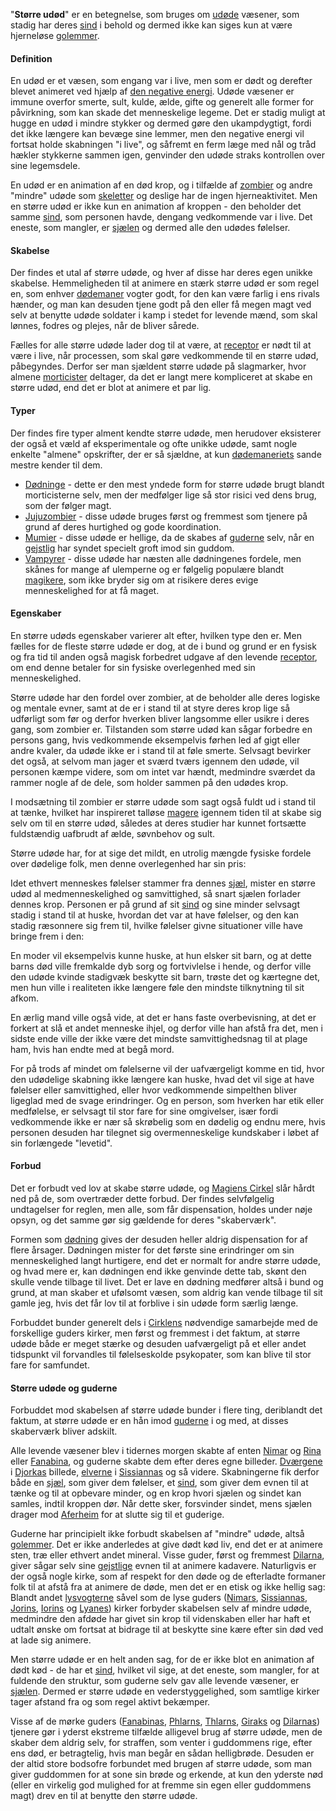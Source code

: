 {{title:Større udøde}}
{{author:SebastianDanielsen}}
{{timestamp:2014-09-17T19:32:24Z}}
{{copyright:Større udøde}}
"'''Større udød'''" er en betegnelse, som bruges om [[udøde]] væsener, som stadig har deres [[sind]] i behold og dermed ikke kan siges kun at være hjerneløse [[golem]]mer.

====Definition====
En udød er et væsen, som engang var i live, men som er dødt og derefter blevet animeret ved hjælp af [[den negative energi]]. Udøde væsener er immune overfor smerte, sult, kulde, ælde, gifte og generelt alle former for påvirkning, som kan skade det menneskelige legeme. Det er stadig muligt at hugge en udød i mindre stykker og dermed gøre den ukampdygtigt, fordi det ikke længere kan bevæge sine lemmer, men den negative energi vil fortsat holde skabningen "i live", og såfremt en ferm læge med nål og tråd hækler stykkerne sammen igen, genvinder den udøde straks kontrollen over sine legemsdele.

En udød er en animation af en død krop, og i tilfælde af [[zombie|zombier]] og andre "mindre" udøde som [[skelet]]ter og deslige har de ingen hjerneaktivitet. Men en større udød er ikke kun en animation af kroppen - den beholder det samme [[sind]], som personen havde, dengang vedkommende var i live. Det eneste, som mangler, er [[sjæl|sjælen]] og dermed alle den udødes følelser.

====Skabelse====
Der findes et utal af større udøde, og hver af disse har deres egen unikke skabelse. Hemmeligheden til at animere en stærk større udød er som regel en, som enhver [[dødemaner]] vogter godt, for den kan være farlig i ens rivals hænder, og man kan desuden tjene godt på den eller få megen magt ved selv at benytte udøde soldater i kamp i stedet for levende mænd, som skal lønnes, fodres og plejes, når de bliver sårede.

Fælles for alle større udøde lader dog til at være, at [[receptor]] er nødt til at være i live, når processen, som skal gøre vedkommende til en større udød, påbegyndes. Derfor ser man sjældent større udøde på slagmarker, hvor almene [[morticist|morticister]] deltager, da det er langt mere kompliceret at skabe en større udød, end det er blot at animere et par lig.

====Typer====
Der findes fire typer alment kendte større udøde, men herudover eksisterer der også et væld af eksperimentale og ofte unikke udøde, samt nogle enkelte "almene" opskrifter, der er så sjældne, at kun [[dødemaneri]]ets sande mestre kender til dem.

* [[Dødning|Dødninge]] - dette er den mest yndede form for større udøde brugt blandt morticisterne selv, men der medfølger lige så stor risici ved dens brug, som der følger magt.
* [[Jujuzombie|Jujuzombier]] - disse udøde bruges først og fremmest som tjenere på grund af deres hurtighed og gode koordination.
* [[Mumie|Mumier]] - disse udøde er hellige, da de skabes af [[guderne]] selv, når en [[gejstlig]] har syndet specielt groft imod sin guddom.
* [[Vampyr|Vampyrer]] - disse udøde har næsten alle dødningenes fordele, men skånes for mange af ulemperne og er følgelig populære blandt [[magiker|magikere]], som ikke bryder sig om at risikere deres evige menneskelighed for at få maget.

====Egenskaber====
En større udøds egenskaber varierer alt efter, hvilken type den er. Men fælles for de fleste større udøde er dog, at de i bund og grund er en fysisk og fra tid til anden også magisk forbedret udgave af den levende [[receptor]], om end denne betaler for sin fysiske overlegenhed med sin menneskelighed.

Større udøde har den fordel over zombier, at de beholder alle deres logiske og mentale evner, samt at de er i stand til at styre deres krop lige så udførligt som før og derfor hverken bliver langsomme eller usikre i deres gang, som zombier er. Tilstanden som større udød kan sågar forbedre en persons gang, hvis vedkommende eksempelvis førhen led af gigt eller andre kvaler, da udøde ikke er i stand til at føle smerte. Selvsagt bevirker det også, at selvom man jager et sværd tværs igennem den udøde, vil personen kæmpe videre, som om intet var hændt, medmindre sværdet da rammer nogle af de dele, som holder sammen på den udødes krop.

I modsætning til zombier er større udøde som sagt også fuldt ud i stand til at tænke, hvilket har inspireret talløse [[mager|magere]] igennem tiden til at skabe sig selv om til en større udød, således at deres studier har kunnet fortsætte fuldstændig uafbrudt af ælde, søvnbehov og sult.

Større udøde har, for at sige det mildt, en utrolig mængde fysiske fordele over dødelige folk, men denne overlegenhed har sin pris:

Idet ethvert menneskes følelser stammer fra dennes [[sjæl]], mister en større udød al medmenneskelighed og samvittighed, så snart sjælen forlader dennes krop. Personen er på grund af sit [[sind]] og sine minder selvsagt stadig i stand til at huske, hvordan det var at have følelser, og den kan stadig ræsonnere sig frem til, hvilke følelser givne situationer ville have bringe frem i den:

En moder vil eksempelvis kunne huske, at hun elsker sit barn, og at dette barns død ville fremkalde dyb sorg og fortvivlelse i hende, og derfor ville den udøde kvinde stadigvæk beskytte sit barn, trøste det og kærtegne det, men hun ville i realiteten ikke længere føle den mindste tilknytning til sit afkom.

En ærlig mand ville også vide, at det er hans faste overbevisning, at det er forkert at slå et andet menneske ihjel, og derfor ville han afstå fra det, men i sidste ende ville der ikke være det mindste samvittighedsnag til at plage ham, hvis han endte med at begå mord.

For på trods af mindet om følelserne vil der uafværgeligt komme en tid, hvor den udødelige skabning ikke længere kan huske, hvad det vil sige at have følelser eller samvittighed, eller hvor vedkommende simpelthen bliver ligeglad med de svage erindringer. Og en person, som hverken har etik eller medfølelse, er selvsagt til stor fare for sine omgivelser, især fordi vedkommende ikke er nær så skrøbelig som en dødelig og endnu mere, hvis personen desuden har tilegnet sig overmenneskelige kundskaber i løbet af sin forlængede "levetid".

====Forbud====
Det er forbudt ved lov at skabe større udøde, og [[Magiens Cirkel]] slår hårdt ned på de, som overtræder dette forbud. Der findes selvfølgelig undtagelser for reglen, men alle, som får dispensation, holdes under nøje opsyn, og det samme gør sig gældende for deres "skaberværk".

Formen som [[dødning]] gives der desuden heller aldrig dispensation for af flere årsager. Dødningen mister for det første sine erindringer om sin menneskelighed langt hurtigere, end det er normalt for andre større udøde, og hvad mere er, kan dødningen end ikke genvinde dette tab, skønt den skulle vende tilbage til livet. Det er lave en dødning medfører altså i bund og grund, at man skaber et ufølsomt væsen, som aldrig kan vende tilbage til sit gamle jeg, hvis det får lov til at forblive i sin udøde form særlig længe.

Forbuddet bunder generelt dels i [[Cirklen|Cirklens]] nødvendige samarbejde med de forskellige guders kirker, men først og fremmest i det faktum, at større udøde både er meget stærke og desuden uafværgeligt på et eller andet tidspunkt vil forvandles til følelseskolde psykopater, som kan blive til stor fare for samfundet.

====Større udøde og guderne====
Forbuddet mod skabelsen af større udøde bunder i flere ting, deriblandt det faktum, at større udøde er en hån imod [[guderne]] i og med, at disses skaberværk bliver adskilt.

Alle levende væsener blev i tidernes morgen skabte af enten [[Nimar]] og [[Rina]] eller [[Fanabina]], og guderne skabte dem efter deres egne billeder. [[Dværg|Dværgene]] i [[Djorka|Djorkas]] billede, [[elver|elverne]] i [[Sissianna|Sissiannas]] og så videre. Skabningerne fik derfor både en [[sjæl]], som giver dem følelser, et [[sind]], som giver dem evnen til at tænke og til at opbevare minder, og en krop hvori sjælen og sindet kan samles, indtil kroppen dør. Når dette sker, forsvinder sindet, mens sjælen drager mod [[Aferheim]] for at slutte sig til et guderige.

Guderne har principielt ikke forbudt skabelsen af "mindre" udøde, altså [[golem]]mer. Det er ikke anderledes at give dødt kød liv, end det er at animere sten, træ eller ethvert andet mineral. Visse guder, først og fremmest [[Dilarna]], giver sågar selv sine [[gejstlig|gejstlige]] evnen til at animere kadavere. Naturligvis er der også nogle kirke, som af respekt for den døde og de efterladte formaner folk til at afstå fra at animere de døde, men det er en etisk og ikke hellig sag: Blandt andet [[lysvogter|lysvogterne]] såvel som de lyse guders ([[Nimar|Nimars]], [[Sissianna|Sissiannas]], [[Jorin|Jorins]], [[Iorin|Iorins]] og [[Lyane|Lyanes]]) kirker forbyder skabelsen selv af mindre udøde, medmindre den afdøde har givet sin krop til videnskaben eller har haft et udtalt ønske om fortsat at bidrage til at beskytte sine kære efter sin død ved at lade sig animere.

Men større udøde er en helt anden sag, for de er ikke blot en animation af dødt kød - de har et [[sind]], hvilket vil sige, at det eneste, som mangler, for at fuldende den struktur, som guderne selv gav alle levende væsener, er [[sjæl|sjælen]]. Dermed er større udøde en vederstyggelighed, som samtlige kirker tager afstand fra og som regel aktivt bekæmper.

Visse af de mørke guders ([[Fanabina|Fanabinas]], [[Phlarn|Phlarns]], [[Thlarn|Thlarns]], [[Girak|Giraks]] og [[Dilarna|Dilarnas]]) tjenere gør i yderst ekstreme tilfælde alligevel brug af større udøde, men de skaber dem aldrig selv, for straffen, som venter i guddommens rige, efter ens død, er betragtelig, hvis man begår en sådan helligbrøde. Desuden er der altid store bodsofre forbundet med brugen af større udøde, som man giver guddommen for at sone sin brøde og erkende, at kun den yderste nød (eller en virkelig god mulighed for at fremme sin egen eller guddommens magt) drev en til at benytte den større udøde.